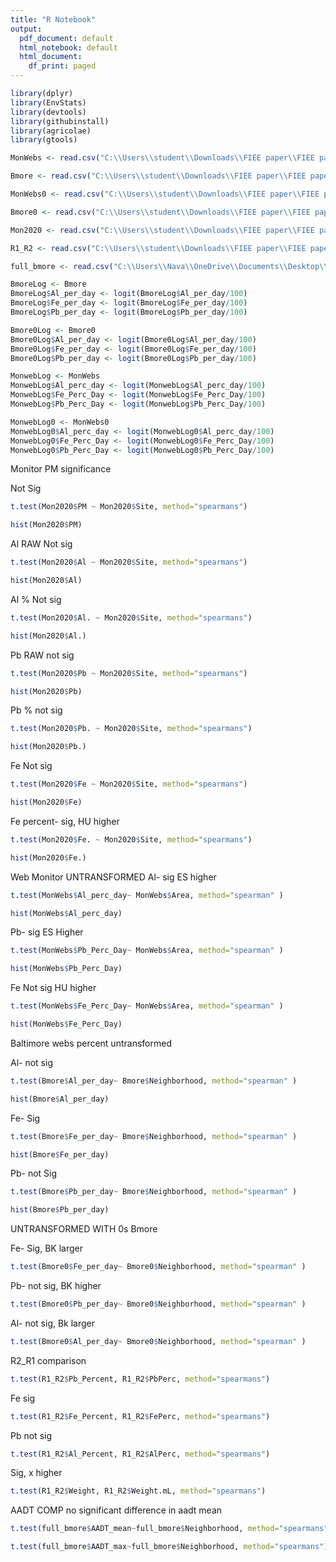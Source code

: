 ---
title: "R Notebook"
output:
  pdf_document: default
  html_notebook: default
  html_document:
    df_print: paged
---


```{r}
library(dplyr)
library(EnvStats)
library(devtools)
library(githubinstall)
library(agricolae)
library(gtools)
```

```{r}
MonWebs <- read.csv("C:\\Users\\student\\Downloads\\FIEE paper\\FIEE paper\\monitor_webs.csv")

Bmore <- read.csv("C:\\Users\\student\\Downloads\\FIEE paper\\FIEE paper\\bmore_webs.csv")

MonWebs0 <- read.csv("C:\\Users\\student\\Downloads\\FIEE paper\\FIEE paper\\air_mon_0.csv")

Bmore0 <- read.csv("C:\\Users\\student\\Downloads\\FIEE paper\\FIEE paper\\bmore_0.csv")

Mon2020 <- read.csv("C:\\Users\\student\\Downloads\\FIEE paper\\FIEE paper\\FRM_HUES.csv")

R1_R2 <- read.csv("C:\\Users\\student\\Downloads\\FIEE paper\\FIEE paper\\R2_R1.csv")

full_bmore <- read.csv("C:\\Users\\Nava\\OneDrive\\Documents\\Desktop\\GitHub\\nrastegthesis\\full_bmore")

```

```{r}
BmoreLog <- Bmore
BmoreLog$Al_per_day <- logit(BmoreLog$Al_per_day/100)
BmoreLog$Fe_per_day <- logit(BmoreLog$Fe_per_day/100)
BmoreLog$Pb_per_day <- logit(BmoreLog$Pb_per_day/100)

Bmore0Log <- Bmore0
Bmore0Log$Al_per_day <- logit(Bmore0Log$Al_per_day/100)
Bmore0Log$Fe_per_day <- logit(Bmore0Log$Fe_per_day/100)
Bmore0Log$Pb_per_day <- logit(Bmore0Log$Pb_per_day/100)

MonwebLog <- MonWebs
MonwebLog$Al_perc_day <- logit(MonwebLog$Al_perc_day/100)
MonwebLog$Fe_Perc_Day <- logit(MonwebLog$Fe_Perc_Day/100)
MonwebLog$Pb_Perc_Day <- logit(MonwebLog$Pb_Perc_Day/100)

MonwebLog0 <- MonWebs0
MonwebLog0$Al_perc_day <- logit(MonwebLog0$Al_perc_day/100)
MonwebLog0$Fe_Perc_Day <- logit(MonwebLog0$Fe_Perc_Day/100)
MonwebLog0$Pb_Perc_Day <- logit(MonwebLog0$Pb_Perc_Day/100)

```


Monitor PM significance

Not Sig
```{r}
t.test(Mon2020$PM ~ Mon2020$Site, method="spearmans")
```


```{r}
hist(Mon2020$PM)
```

Al RAW Not sig
```{r}
t.test(Mon2020$Al ~ Mon2020$Site, method="spearmans")
```

```{r}
hist(Mon2020$Al)
```
Al % Not sig
```{r}
t.test(Mon2020$Al. ~ Mon2020$Site, method="spearmans")
```

```{r}
hist(Mon2020$Al.)
```
Pb RAW not sig
```{r}
t.test(Mon2020$Pb ~ Mon2020$Site, method="spearmans")
```

```{r}
hist(Mon2020$Pb)
```

Pb % not sig
```{r}
t.test(Mon2020$Pb. ~ Mon2020$Site, method="spearmans")
```

```{r}
hist(Mon2020$Pb.)
```
Fe Not sig
```{r}
t.test(Mon2020$Fe ~ Mon2020$Site, method="spearmans")
```

```{r}
hist(Mon2020$Fe)
```
Fe percent- sig, HU higher 
```{r}
t.test(Mon2020$Fe. ~ Mon2020$Site, method="spearmans")
```

```{r}
hist(Mon2020$Fe.)
```

Web Monitor UNTRANSFORMED 
Al- sig
ES higher

```{r}
t.test(MonWebs$Al_perc_day~ MonWebs$Area, method="spearman" )
```

```{r}
hist(MonWebs$Al_perc_day)
```

Pb- sig
ES Higher 
```{r}
t.test(MonWebs$Pb_Perc_Day~ MonWebs$Area, method="spearman" )
```
```{r}
hist(MonWebs$Pb_Perc_Day)
```

Fe Not sig
HU higher
```{r}
t.test(MonWebs$Fe_Perc_Day~ MonWebs$Area, method="spearman" )

```

```{r}
hist(MonWebs$Fe_Perc_Day)
```

Baltimore webs percent untransformed

Al- not sig
```{r}
t.test(Bmore$Al_per_day~ Bmore$Neighborhood, method="spearman" )
```

```{r}
hist(Bmore$Al_per_day)
```
Fe- Sig
```{r}
t.test(Bmore$Fe_per_day~ Bmore$Neighborhood, method="spearman" )
```

```{r}
hist(Bmore$Fe_per_day)
```
Pb- not Sig
```{r}
t.test(Bmore$Pb_per_day~ Bmore$Neighborhood, method="spearman" )
```

```{r}
hist(Bmore$Pb_per_day)
```

UNTRANSFORMED WITH 0s
Bmore

Fe- Sig, BK larger
```{r}
t.test(Bmore0$Fe_per_day~ Bmore0$Neighborhood, method="spearman" )
```
Pb- not sig, BK higher
```{r}
t.test(Bmore0$Pb_per_day~ Bmore0$Neighborhood, method="spearman" )
```
Al- not sig, Bk larger
```{r}
t.test(Bmore0$Al_per_day~ Bmore0$Neighborhood, method="spearman" )
```



R2_R1 comparison


```{r}
t.test(R1_R2$Pb_Percent, R1_R2$PbPerc, method="spearmans")
```
Fe sig
```{r}
t.test(R1_R2$Fe_Percent, R1_R2$FePerc, method="spearmans")
```
Pb not sig 
```{r}
t.test(R1_R2$Al_Percent, R1_R2$AlPerc, method="spearmans")
```
Sig, x higher 
```{r}
t.test(R1_R2$Weight, R1_R2$Weight.mL, method="spearmans")
```
AADT COMP
no significant difference in aadt mean
```{r}
t.test(full_bmore$AADT_mean~full_bmore$Neighborhood, method="spearmans")
```

```{r}
t.test(full_bmore$AADT_max~full_bmore$Neighborhood, method="spearmans")
```

